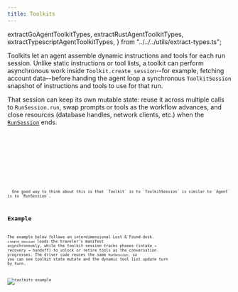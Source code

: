 ```yaml
---
title: Toolkits
---
```


  extractGoAgentToolkitTypes,
  extractRustAgentToolkitTypes,
  extractTypescriptAgentToolkitTypes,
} from "../../../utils/extract-types.ts";

Toolkits let an agent assemble dynamic instructions and tools for each run session. Unlike static instructions or tool lists, a toolkit can perform asynchronous work inside `Toolkit.create_session`--for example, fetching account data--before handing the agent loop a synchronous `ToolkitSession` snapshot of instructions and tools to use for that run.

That session can keep its own mutable state: reuse it across multiple calls to `RunSession.run`, swap prompts or tools as the workflow advances, and close resources (database handles, network clients, etc.) when the [`RunSession`](../agent-vs-run-session#run-session) ends.

<Tabs>
  <TabItem label="TypeScript">
    <Code
      code={extractTypescriptAgentToolkitTypes(["Toolkit", "ToolkitSession"])}
      lang="typescript"
      title="toolkit.ts"
    />
  </TabItem>
  <TabItem label="Rust">
    <Code
      code={extractRustAgentToolkitTypes(["Toolkit", "ToolkitSession"])}
      lang="rust"
      title="toolkit.rs"
    />
  </TabItem>
  <TabItem label="Go">
    <Code
      code={extractGoAgentToolkitTypes(["Toolkit", "ToolkitSession"])}
      lang="go"
      title="toolkit.go"
    />
  </TabItem>
</Tabs>

<Aside type="note">
  One good way to think about this is that `Toolkit` is to `ToolkitSession` is similar to `Agent` is to `RunSession`.
</Aside>

## Example

The example below follows an interdimensional Lost & Found desk. `create_session` loads the
traveler's manifest asynchronously, while the toolkit session tracks phases (intake → recovery →
handoff) to unlock or retire tools as the conversation progresses. The driver code reuses the same
`RunSession`, so you can see toolkit state mutate and the dynamic tool list update turn by turn.

![toolkits example](../../../../assets/examples/toolkits.gif)

<Tabs>
  <TabItem label="TypeScript">
    <Code code={jsToolkitsExample} lang="typescript" title="examples/toolkit.ts" />
  </TabItem>
  <TabItem label="Rust">
    <Code code={rustToolkitsExample} lang="rust" title="examples/toolkit.rs" />
  </TabItem>
  <TabItem label="Go">
    <Code code={goToolkitsExample} lang="go" title="examples/toolkit/main.go" />
  </TabItem>
</Tabs>
